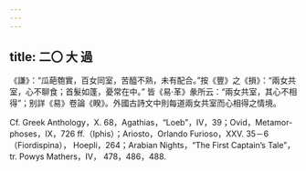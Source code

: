 ```yaml
---
---
---
```

title: 二〇 大 過
---




《謙》：“瓜葩匏實，百女同室，苦醯不熟，未有配合。”按《豐》之《損》：“兩女共室，心不聊食；首髮如蓬，憂常在中。” 皆《易·革》彖所云：“兩女共室，其心不相得”；别詳《易》卷論《睽》。外國古詩文中則每道兩女共室而心相得之情境。

Cf. Greek Anthology，X. 68，Agathias，“Loeb”，IV，39；Ovid，Metamor- phoses，IX，726 ff.（Iphis）；Ariosto，Orlando Furioso，XXV. 35－6（Fiordispina）， Hoepli，264；Arabian Nights，“The First Captain’s Tale”，tr. Powys Mathers，IV， 478，486，488.